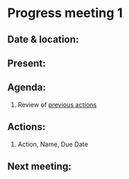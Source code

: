 # Progress meeting 1


## Date & location:


## Present:


## Agenda:

@. Review of [previous actions](YYYYMMDD-02_setup.qmd#actions)

## Actions:

1. Action, Name, Due Date

## Next meeting:

